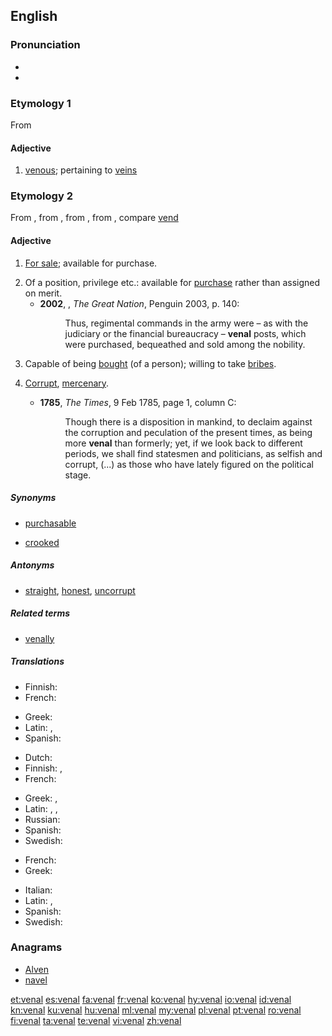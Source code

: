 {{also|vénal}}
==English==

===Pronunciation===
* {{IPA|/ˈviːnəl/|lang=en}}
* {{rhymes|iːnəl|lang=en}}

===Etymology 1===
From {{etyl|la|en}} {{term|vena||lang=la}}

====Adjective====
{{en-adj}}

# [[venous]]; pertaining to [[vein]]s

===Etymology 2===
From {{etyl|fr|en}} {{term|vénal|lang=fr}}, from {{etyl|fro|en}} {{term|venel|lang=fro}}, from {{etyl|la|en}} {{term|venalis||lang=la}}, from {{term|venum||lang=la|something for sale}}, compare [[vend]]

====Adjective====
{{en-adj}}

# {{context|archaic|lang=en}} [[for sale|For sale]]; available for purchase.
# Of a position, privilege etc.: available for [[purchase]] rather than assigned on merit.
#* '''2002''', {{w|Colin Jones (historian)|Colin Jones}}, ''The Great Nation'', Penguin 2003, p. 140:
#*: Thus, regimental commands in the army were – as with the judiciary or the financial bureaucracy – '''venal''' posts, which were purchased, bequeathed and sold among the nobility.
# Capable of being [[bought]] (of a person); willing to take [[bribe]]s.
# {{context|of behaviour etc.|lang=en}} [[corrupt|Corrupt]], [[mercenary]].
#* '''1785''', ''The Times'', 9 Feb 1785, page 1, column C:
#*: Though there is a disposition in mankind, to declaim against the corruption and peculation of the present times, as being more '''venal''' than formerly; yet, if we look back to different periods, we shall find statesmen and politicians, as selfish and corrupt, (...) as those who have lately figured on the political stage.

=====Synonyms=====
* {{sense|for sale}} [[purchasable]]
* {{sense|willing to take bribes}} [[crooked]]

=====Antonyms=====
* {{sense|willing to take bribes}} [[straight]], [[honest]], [[uncorrupt]]

=====Related terms=====
* [[venally]]

=====Translations=====
{{trans-top|for sale, available for a price}}
* Finnish: {{t|fi|myytävänä}}
* French: {{t+|fr|vénal}}
{{trans-mid}}
* Greek: {{t+|el|παραδόπιστος|m|tr=paradópistos}}
* Latin: {{t|la|venalis|m|f}}, {{t|la|venale|n}}
* Spanish: {{t+|es|venal}}
{{trans-bottom}}

{{trans-top|willing to take bribes}}
* Dutch: {{t+|nl|omkoopbaar}}
* Finnish: {{t|fi|lahjottavissa oleva}}, {{t|fi|korruptoitunut}}
* French: {{t+|fr|vénal}}
{{trans-mid}}
* Greek: {{t+|el|αργυρώνητος|m|tr=argyrónitos}}, {{t|el|δωροδοκούμενος|m|tr=dorodokoúmenos}}
* Latin: {{t|la|venalis|m|f}}, {{t|la|venale|n}}, {{t|la|venale|n}}
* Russian: {{t+|ru|продажный}}
* Spanish: {{t+|es|venal}}
* Swedish: {{t|sv|mutbar}}
{{trans-bottom}}

{{trans-top|corrupt, mercenary}}
* French: {{t+|fr|vénal}}
* Greek: {{t+|el|παραδόπιστος|m|tr=paradópistos}}
{{trans-mid}}
* Italian: {{t+|it|venale}}
* Latin: {{t|la|venalis|m|f}}, {{t|la|venale|n}}
* Spanish: {{t+|es|venal}}
* Swedish: {{t+|sv|korrumperad}}
{{trans-bottom}}

===Anagrams===
* [[Alven#English|Alven]]
* [[navel#English|navel]]

[[et:venal]]
[[es:venal]]
[[fa:venal]]
[[fr:venal]]
[[ko:venal]]
[[hy:venal]]
[[io:venal]]
[[id:venal]]
[[kn:venal]]
[[ku:venal]]
[[hu:venal]]
[[ml:venal]]
[[my:venal]]
[[pl:venal]]
[[pt:venal]]
[[ro:venal]]
[[fi:venal]]
[[ta:venal]]
[[te:venal]]
[[vi:venal]]
[[zh:venal]]